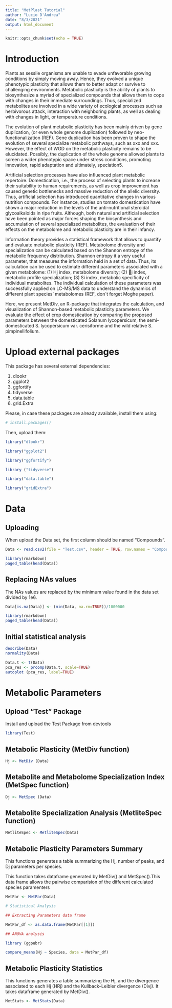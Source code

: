 ```yaml
---
title: "MetPlast Tutorial"
author: "Lucio D'Andrea"
date: "8/3/2021"
output: html_document
---
```


```r
knitr::opts_chunk$set(echo = TRUE)
```

# Introduction

Plants as sessile organisms are unable to evade unfavorable growing conditions by simply moving away. Hence, they evolved a unique phenotypic plasticity that allows them to better adapt or survive to challenging environments. Metabolic plasticity is the ability of plants to biosynthesize a myriad of specialized compounds that allows them to cope with changes in their immediate surroundings. Thus, specialized metabolites are involved in a wide variety of ecological processes such as herbivorous attack, interaction with neighboring plants, as well as dealing with changes in light, or temperature conditions.

The evolution of plant metabolic plasticity has been mainly driven by gene duplication, (or even whole genome duplication) followed by neo-functionalization (REF). Gene duplication has been proven to shape the evolution of several specialize metabolic pathways, such as xxx and xxx. However, the effect of WGD on the metabolic plasticity remains to be elucidated. Possibly, the duplication of the whole genome allowed plants to screen a wider phenotypic space under stress conditions, promoting innovation, rapid adaptation and ultimately, speciation5. 

 Artificial selection processes have also influenced plant metabolic repertoire. Domestication, i.e., the process of selecting plants to increase their suitability to human requirements, as well as crop improvement has caused genetic bottlenecks and massive reduction of the allelic diversity. Thus, artificial selection has introduced quantitative changes in various nutrition compounds. For instance, studies on tomato domestication have shown a major reduction in the levels of the anti-nutritional steroidal glycoalkaloids in ripe fruits. Although, both natural and artificial selection have been pointed as major forces shaping the biosynthesis and accumulation of several specialized metabolites, the evaluation of their effects on the metabolome and metabolic plasticity are in their infancy.

Information theory provides a statistical framework that allows to quantify and evaluate metabolic plasticity (REF). Metabolome diversity and specialization can be calculated based on the Shannon entropy of the metabolic frequency distribution. Shannon entropy it a very useful parameter, that measures the information held in a set of data. Thus, its calculation can be used to estimate different parameters associated with a given metabolome: (1) Hj index, metabolome diversity; (2) j index, metabolic profile specialization; (3) Si index, metabolic specificity of individual metabolites. The individual calculation of these parameters was successfully applied on LC-MS/MS data to understand the dynamics of different plant species’ metabolomes (REF, don´t forget Moghe paper).

Here, we present MetDiv, an R-package that integrates the calculation, and visualization of Shannon-based metabolic plasticity parameters. We evaluate the effect of crop domestication by comparing the proposed parameters between the domesticated Solanum lycopersicum, the semi-domesticated S. lycopersicum var. cerisiforme and the wild relative S. pimpinellifolium.

# Upload external packages

This package has several external dependencies: 

1. dlookr
2. ggplot2
3. ggfortify
4. tidyverse
5. data.table
6. grid.Extra

Please, in case these packages are already available, install them using: 

```r
# install.packages()
```

Then, upload them:

```r

library("dlookr")

library("ggplot2")

library("ggfortify")

library ("tidyverse")

library("data.table")

library("gridExtra")

```

# Data 

## Uploading

When upload the Data set, the first column should be named "Compounds".

```r
Data <- read.csv2(file = "Test.csv", header = TRUE, row.names = "Compounds")

library(rmarkdown)
paged_table(head(Data))

```

## Replacing NAs values

The NAs values are replaced by the minimum value found in the data set divided by 1e6.

```r
Data[is.na(Data)] <- (min(Data, na.rm=TRUE))/1000000

library(rmarkdown)
paged_table(head(Data))
```

## Initial statistical analysis 

```r
describe(Data)
normality(Data)

Data.t <- t(Data)
pca_res <- prcomp(Data.t, scale=TRUE)
autoplot (pca_res, label=TRUE)

```

# Metabolic Parameters

## Upload "Test" Package

Install and upload the Test Package from devtools

```r
library(Test)

```

## Metabolic Plasticity (MetDiv function)

```r
Hj <- MetDiv (Data)
```

## Metabolite and Metabolome Specialization Index (MetSpec function)

```r
Dj <- MetSpec (Data)
```

## Metabolite Specialization Analysis (MetliteSpec function)

```r
MetliteSpec <- MetliteSpec(Data)
```

## Metabolic Plasticity Parameters Summary

This functions generates a table summarizing the Hj, number of peaks, and Dj parameters per species.

This function takes dataframe generated by MetDiv() and MetSpec().This data frame allows the pairwise comparision of the different calculated species paramenters

```r
MetPar <- MetPar(Data)

# Statistical Analysis 

## Extracting Parameters data frame

MetPar_df <- as.data.frame(MetPar[[1]])

## ANOVA analysis

library (ggpubr)

compare_means(Hj ~ Species, data = MetPar_df)

```

## Metabolic Plasticity Statistics

This functions generates a table summarizing the Hj, and the divergence associated to each Hj (HRj) and the Kullback–Leibler divergence (Divj). It takes dataframe generated by MetDiv().

```r
MetStats <- MetStats(Data)
```

